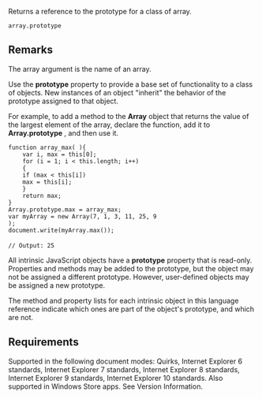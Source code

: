 Returns a reference to the prototype for a class of array.

 array.prototype

==Remarks==
The array argument is the name of an array.

Use the '''prototype''' property to provide a base set of functionality to a class of objects. New instances of an object "inherit" the behavior of the prototype assigned to that object.

For example, to add a method to the '''Array''' object that returns the value of the largest element of the array, declare the function, add it to '''Array.prototype''' , and then use it.

 function array_max( ){
     var i, max = this[0];
     for (i = 1; i &lt; this.length; i++)
     {
     if (max &lt; this[i])
     max = this[i];
     }
     return max;
 }
 Array.prototype.max = array_max;
 var myArray = new Array(7, 1, 3, 11, 25, 9
 );
 document.write(myArray.max());
 
 // Output: 25
All intrinsic JavaScript objects have a '''prototype''' property that is read-only. Properties and methods may be added to the prototype, but the object may not be assigned a different prototype. However, user-defined objects may be assigned a new prototype.

The method and property lists for each intrinsic object in this language reference indicate which ones are part of the object's prototype, and which are not.


==Requirements==
Supported in the following document modes: Quirks, Internet Explorer 6 standards, Internet Explorer 7 standards, Internet Explorer 8 standards, Internet Explorer 9 standards, Internet Explorer 10 standards. Also supported in Windows Store apps. See Version Information.

